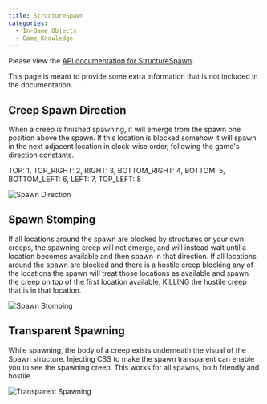 ```yaml
---
title: StructureSpawn
categories:
  - In-Game_Objects
  - Game_Knowledge
---
```



Please view the [API documentation for StructureSpawn](http://support.screeps.com/hc/en-us/articles/205990342-StructureSpawn).

This page is meant to provide some extra information that is not included in the documentation.

## Creep Spawn Direction

When a creep is finished spawning, it will emerge from the spawn one position above the spawn. If this location is blocked somehow it will spawn in the next adjacent location in clock-wise order, following the game's direction constants.

TOP: 1, TOP_RIGHT: 2, RIGHT: 3, BOTTOM_RIGHT: 4, BOTTOM: 5, BOTTOM_LEFT: 6, LEFT: 7, TOP_LEFT: 8

<Image src="/images/SpawnDirection.gif" alt="Spawn Direction" />

## Spawn Stomping

If all locations around the spawn are blocked by structures or your own creeps, the spawning creep will not emerge, and will instead wait until a location becomes available and then spawn in that direction. If all locations around the spawn are blocked and there is a hostile creep blocking any of the locations the spawn will treat those locations as available and spawn the creep on top of the first location available, KILLING the hostile creep that is in that location.

<Image src="/images/SpawnStomping.gif" alt="Spawn Stomping" />

## Transparent Spawning

While spawning, the body of a creep exists underneath the visual of the Spawn structure. Injecting CSS to make the spawn transparent can enable you to see the spawning creep. This works for all spawns, both friendly and hostile.

<Image src="/images/TransparentSpawning.gif" alt="Transparent Spawning" />
